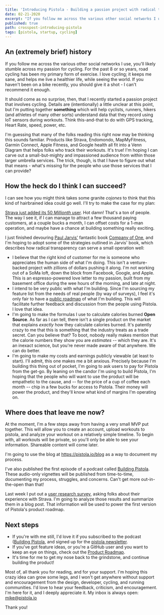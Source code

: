 ```yaml
---
title: 'Introducing Pistola - Building a passion project with radical transparency'
date: 02-21-2020
excerpt: "If you follow me across the various other social networks I use, you'll likely stumble across my passion for cycling. For the past 8 or so years, road cycling has been my primary form of exercise. I love cycling; it keeps me sane, and helps me live a healthier life, while seeing the world. If you haven't been on a bike recently, you should give it a shot - I can't recommend it enough."
published: true
path: crosspost-introducing-pistola
tags: [pistola, startup, cycling]
---
```


## An (extremely brief) history

If you follow me across the various other social networks I use, you'll likely stumble across my passion for cycling. For the past 8 or so years, road cycling has been my primary form of exercise. I love cycling; it keeps me sane, and helps me live a healthier life, while seeing the world. If you haven't been on a bike recently, you should give it a shot - I can't recommend it enough.

It should come as no surprise, then, that I recently started a passion project that involves cycling. Details are (intentionally) a little unclear at this point, but I'm putting together **something** which will help cyclists, runners, hikers (and athletes of many other sorts) understand data that they record using IoT sensors during workouts. Think this-and-that to do with GPS tracking, Heart Rate, speed, power, etc.

I'm guessing that many of the folks reading this right now may be thinking this sounds familiar. Products like Strava, Endomondo, MapMyFitness, Garmin Connect, Apple Fitness, and Google health all fit into a Venn Diagram that helps folks who track their workouts. It's true! I'm hoping I can carve out a small-but-mighty and impassioned audience from within those larger umbrella services. The trick, though, is that I have to figure out what that means - what's missing for the people who use those services that I can provide?

## How the heck do I think I can succeed?

I can see how you might think takes some granite _cojones_ to think that this kind of hairbrained idea could go well. I'll try to make the case for my plan:

[Strava just added its 50 _Millionth_ user](https://dailyspin.co/articles/strava-now-has-50-million-users/). Hot damn! That's a ton of people. The way I see it, if I can manage to attract a few thousand paying customers, at a couple bucks a month, I can offset costs for a 1-man operation, and maybe have a chance at building something really exciting.

I just finished devouring [Paul Jarvis'](https://twitter.com/pjrvs) fantastic book [Company of One](https://ofone.co/), and I'm hoping to adopt some of the strategies outlined in Jarvis' book, which describes how radical transparency can serve a small operation well:

- I believe that the right kind of customer for me is someone who appreciates the human side of what I'm doing. This isn't a venture-backed project with zillions of dollars pushing it along. I'm not working out of a SoMa loft, down the block from Facebook, Google, and Apple. This is an espresso-powered love letter to my passion, built from my basement office during the wee hours of the morning, and late at night.
- I intend to be very public with what I'm building. Since I'm sourcing my feature list from the needs of real people (by way of surveys), I feel it's only fair to have a [public roadmap](https://github.com/orgs/gopistola/projects/1) of what I'm building. This will facilitate further feedback and discussion from the people using Pistola. I love that idea.
- I'm going to make the formulas I use to calculate calories burned **Open Source**. As far as I can tell, there isn't a single product on the market that explains _exactly_ how they calculate calories burned. It's patently crazy to me that this is something that the industry treats as a trade secret. Can you believe that? To boot, nobody really makes mention that the calorie numbers they show you are _estimates_ -- which they are. It's an inexact science, but you're never made aware of that anywhere. We can do better.
- I'm going to make my costs and earnings publicly viewable (at least to start). I'll admit, this one makes me a bit anxious. Precisely because I'm building this thing out of pocket, I'm going to ask users to pay for Pistola from the get-go. By leaning on the candor I'm using to build Pistola, I'm hoping that the people who will want to use the product will be empathetic to the cause, and -- for the price of a cup of coffee each month -- chip in a few bucks for access to Pistola. Their money will power the product, and they'll know what kind of margins I'm operating on.

## Where does that leave me now?

At the moment, I'm a few steps away from having a very small MVP put together. This will allow you to create an account, upload workouts to pistola, and analyze your workout on a relatively simple timeline. To begin with, all workouts will be private, so you'll only be able to see your information. Shareable content will come later.

I'm going to use the blog at https://pistola.io/blog as a way to document my process.

I've also published the first episode of a podcast called [Building Pistola](https://pistola.io/podcast). These audio-only vignettes will be published from time-to-time, documenting my process, struggles, and concerns. Can't get more out-in-the-open than that!

Last week I put out a [user research survey](https://gopistola.typeform.com/to/osVw3W), asking folks about their experience with Strava. I'm going to analyze those results and summarize them in a blog post. That information will be used to power the first version of Pistola's product roadmap.

## Next steps

- If you're with me still, I'd love it if you subscribed to the podcast ([Building Pistola](https://pistola.io/podcast), and signed up for the [pistola newsletter](https://pistola.io/).
- If you've got feature ideas, or you're a GitHub user and you want to keep an eye on things, check out the [Product Roadmap](https://github.com/orgs/gopistola/projects/1).
- It's time for me to get my nose back to the grindstone, and continue building the product!

Most of, all thank you for reading, and for your support. I'm hoping this crazy idea can grow some legs, and I won't get anywhere without support and encouragement from the design, developer, cycling, and running communities. I'd love to hear your feedback, criticism, and encouragement. I'm here for it, and I deeply appreciate it. My inbox is always open: [mike@pistola.io](mailto:mike@pistola.io)

Thank you!
